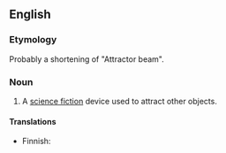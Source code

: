 ==English==

===Etymology===
Probably a shortening of "Attractor beam".

===Noun===
{{en-noun|head=[[tractor]] [[beam]]}}
# A [[science fiction]] device used to attract other objects.

====Translations====
{{trans-top|science fiction device}}
* Finnish: {{t|fi|vetosäde}}
{{trans-mid}}
{{trans-bottom}}